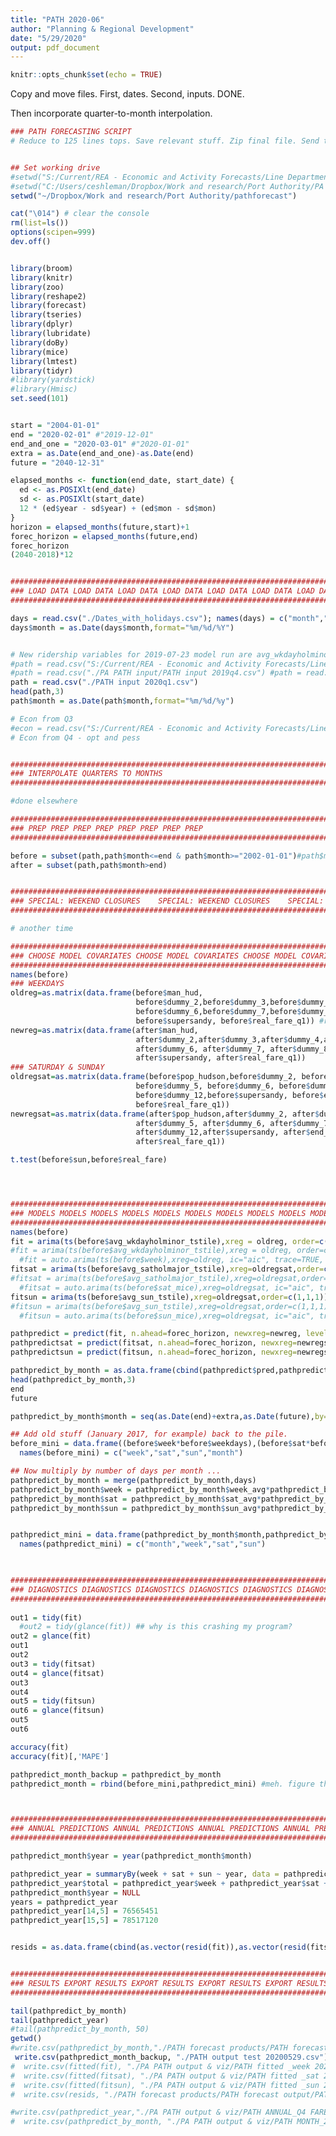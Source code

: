 ```yaml
---
title: "PATH 2020-06"
author: "Planning & Regional Development"
date: "5/29/2020"
output: pdf_document
---
```


```r
knitr::opts_chunk$set(echo = TRUE)
```

Copy and move files. 
First, dates. 
Second, inputs. 
DONE. 

Then incorporate quarter-to-month interpolation. 

```r
### PATH FORECASTING SCRIPT 
# Reduce to 125 lines tops. Save relevant stuff. Zip final file. Send to all relevant parties.


## Set working drive 
#setwd("S:/Current/REA - Economic and Activity Forecasts/Line Departments/PATH") # work 
#setwd("C:/Users/ceshleman/Dropbox/Work and research/Port Authority/PA data & analysis/PA PATH")
setwd("~/Dropbox/Work and research/Port Authority/pathforecast")

cat("\014") # clear the console 
rm(list=ls()) 
options(scipen=999) 
dev.off() 


library(broom) 
library(knitr) 
library(zoo) 
library(reshape2) 
library(forecast) 
library(tseries) 
library(dplyr) 
library(lubridate) 
library(doBy) 
library(mice) 
library(lmtest) 
library(tidyr) 
#library(yardstick) 
#library(Hmisc) 
set.seed(101) 


start = "2004-01-01" 
end = "2020-02-01" #"2019-12-01" 
end_and_one = "2020-03-01" #"2020-01-01" 
extra = as.Date(end_and_one)-as.Date(end) 
future = "2040-12-31" 

elapsed_months <- function(end_date, start_date) {
  ed <- as.POSIXlt(end_date) 
  sd <- as.POSIXlt(start_date) 
  12 * (ed$year - sd$year) + (ed$mon - sd$mon) 
}
horizon = elapsed_months(future,start)+1 
forec_horizon = elapsed_months(future,end) 
forec_horizon
(2040-2018)*12


##########################################################################################################
### LOAD DATA LOAD DATA LOAD DATA LOAD DATA LOAD DATA LOAD DATA LOAD DATA LOAD DATA LOAD DATA LOAD DATA LO
##########################################################################################################

days = read.csv("./Dates_with_holidays.csv"); names(days) = c("month","weekdays","saturdays","sundays") 
days$month = as.Date(days$month,format="%m/%d/%Y") 


# New ridership variables for 2019-07-23 model run are avg_wkdayholminor_tstile	avg_satholmajor_tstile	avg_sun_tstile
#path = read.csv("S:/Current/REA - Economic and Activity Forecasts/Line Departments/PATH/PATH forecast inputs/PATH input 2019q4.csv") 
#path = read.csv("./PA PATH input/PATH input 2019q4.csv") #path = read.csv("./PA PATH input/PATH input 2019q3_all_update.csv") 
path = read.csv("./PATH input 2020q1.csv")
head(path,3) 
path$month = as.Date(path$month,format="%m/%d/%y") 

# Econ from Q3 
#econ = read.csv("S:/Current/REA - Economic and Activity Forecasts/Line Departments/PATH/PATH forecast inputs/other_econ_vars_prepped quar 2019q3.csv") 
# Econ from Q4 - opt and pess 


##########################################################################################################
### INTERPOLATE QUARTERS TO MONTHS 
##########################################################################################################

#done elsewhere

##########################################################################################################
### PREP PREP PREP PREP PREP PREP PREP PREP 
##########################################################################################################

before = subset(path,path$month<=end & path$month>="2002-01-01")#path$month<=as.Date(end,format="%Y-%m-%d") & path$month>=as.Date(start,format="%Y-%m-%d")) 
after = subset(path,path$month>end) 


###########################################################################################################
### SPECIAL: WEEKEND CLOSURES    SPECIAL: WEEKEND CLOSURES    SPECIAL: WEEKEND CLOSURES    SPECIAL: WEEKEND
###########################################################################################################

# another time 

############################################################################################################
### CHOOSE MODEL COVARIATES CHOOSE MODEL COVARIATES CHOOSE MODEL COVARIATES CHOOSE MODEL COVARIATES CHOOSE M
############################################################################################################
names(before) 
### WEEKDAYS 
oldreg=as.matrix(data.frame(before$man_hud, 
                            before$dummy_2,before$dummy_3,before$dummy_4,before$dummy_5,before$dum_911_base,
                            before$dummy_6,before$dummy_7,before$dummy_8,before$dummy_9,before$dummy_10,before$dummy_11,before$dummy_12,
                            before$supersandy, before$real_fare_q1)) #real_fare_q4
newreg=as.matrix(data.frame(after$man_hud, 
                            after$dummy_2,after$dummy_3,after$dummy_4,after$dummy_5, after$dum_911_base,
                            after$dummy_6, after$dummy_7, after$dummy_8, after$dummy_9, after$dummy_10, after$dummy_11, after$dummy_12,
                            after$supersandy, after$real_fare_q1))
### SATURDAY & SUNDAY 
oldregsat=as.matrix(data.frame(before$pop_hudson,before$dummy_2, before$dummy_3, before$dummy_4,before$dum_911_base,
                            before$dummy_5, before$dummy_6, before$dummy_7, before$dummy_8, before$dummy_9, before$dummy_10, before$dummy_11, 
                            before$dummy_12,before$supersandy, before$end_close,
                            before$real_fare_q1))
newregsat=as.matrix(data.frame(after$pop_hudson,after$dummy_2, after$dummy_3, after$dummy_4,after$dum_911_base,
                            after$dummy_5, after$dummy_6, after$dummy_7, after$dummy_8, after$dummy_9, after$dummy_10, after$dummy_11, 
                            after$dummy_12,after$supersandy, after$end_close,
                            after$real_fare_q1)) 

t.test(before$sun,before$real_fare) 




############################################################################################################
### MODELS MODELS MODELS MODELS MODELS MODELS MODELS MODELS MODELS MODELS MODELS MODELS MODELS MODELS MODELS
############################################################################################################
names(before) 
fit = arima(ts(before$avg_wkdayholminor_tstile),xreg = oldreg, order=c(0,0,1), include.mean=T)# as of 2018-09 (1,0,1) before that (1,1,2)) 
#fit = arima(ts(before$avg_wkdayholminor_tstile),xreg = oldreg, order=c(0,0,1), include.mean=T)# as of 2018-09 (1,0,1) before that (1,1,2)) 
  #fit = auto.arima(ts(before$week),xreg=oldreg, ic="aic", trace=TRUE, allowdrift=FALSE)#,lambda=0, seasonal=TRUE)# 
fitsat = arima(ts(before$avg_satholmajor_tstile),xreg=oldregsat,order=c(1,1,0))# as of 2018-09 (1,1,0) before that (1,0,2), method="CSS")# 
#fitsat = arima(ts(before$avg_satholmajor_tstile),xreg=oldregsat,order=c(1,1,0))# as of 2018-09 (1,1,0) before that (1,0,2), method="CSS")# 
  #fitsat = auto.arima(ts(before$sat_mice),xreg=oldregsat, ic="aic", trace=TRUE, allowdrift=FALSE ,lambda=0, seasonal=TRUE)# 
fitsun = arima(ts(before$avg_sun_tstile),xreg=oldregsat,order=c(1,1,1))# as of 2018-09 (1,1,1) before that (1,0,2)) 
#fitsun = arima(ts(before$avg_sun_tstile),xreg=oldregsat,order=c(1,1,1))# as of 2018-09 (1,1,1) before that (1,0,2)) 
  #fitsun = auto.arima(ts(before$sun_mice),xreg=oldregsat, ic="aic", trace=TRUE, allowdrift=FALSE,lambda=0, seasonal=TRUE) 

pathpredict = predict(fit, n.ahead=forec_horizon, newxreg=newreg, level=95)#interval = "prediction", conf.level=.9) # predict 
pathpredictsat = predict(fitsat, n.ahead=forec_horizon, newxreg=newregsat) # predict 
pathpredictsun = predict(fitsun, n.ahead=forec_horizon, newxreg=newregsat) # predict 

pathpredict_by_month = as.data.frame(cbind(pathpredict$pred,pathpredictsat$pred,pathpredictsun$pred)); names(pathpredict_by_month) = c("week_avg","sat_avg","sun_avg") 
head(pathpredict_by_month,3) 
end 
future 

pathpredict_by_month$month = seq(as.Date(end)+extra,as.Date(future),by="mon") 

## Add old stuff (January 2017, for example) back to the pile. 
before_mini = data.frame((before$week*before$weekdays),(before$sat*before$saturdays),(before$sun*before$sundays),before$month) 
  names(before_mini) = c("week","sat","sun","month") 

## Now multiply by number of days per month ... 
pathpredict_by_month = merge(pathpredict_by_month,days) 
pathpredict_by_month$week = pathpredict_by_month$week_avg*pathpredict_by_month$weekdays 
pathpredict_by_month$sat = pathpredict_by_month$sat_avg*pathpredict_by_month$saturdays 
pathpredict_by_month$sun = pathpredict_by_month$sun_avg*pathpredict_by_month$sundays 


pathpredict_mini = data.frame(pathpredict_by_month$month,pathpredict_by_month$week,pathpredict_by_month$sat,pathpredict_by_month$sun) 
  names(pathpredict_mini) = c("month","week","sat","sun") 


  
#########################################################################################################
### DIAGNOSTICS DIAGNOSTICS DIAGNOSTICS DIAGNOSTICS DIAGNOSTICS DIAGNOSTICS DIAGNOSTICS DIAGNOSTICS DIAGN
#########################################################################################################
  
out1 = tidy(fit) 
  #out2 = tidy(glance(fit)) ## why is this crashing my program? 
out2 = glance(fit) 
out1  
out2 
out3 = tidy(fitsat) 
out4 = glance(fitsat)
out3
out4 
out5 = tidy(fitsun) 
out6 = glance(fitsun)
out5 
out6 

accuracy(fit) 
accuracy(fit)[,'MAPE'] 

pathpredict_month_backup = pathpredict_by_month 
pathpredict_month = rbind(before_mini,pathpredict_mini) #meh. figure this out later



#########################################################################################################
### ANNUAL PREDICTIONS ANNUAL PREDICTIONS ANNUAL PREDICTIONS ANNUAL PREDICTIONS ANNUAL PREDICTIONS ANNUAL
#########################################################################################################

pathpredict_month$year = year(pathpredict_month$month) 

pathpredict_year = summaryBy(week + sat + sun ~ year, data = pathpredict_month, FUN = sum); names(pathpredict_year) = c("year","week","sat","sun")
pathpredict_year$total = pathpredict_year$week + pathpredict_year$sat + pathpredict_year$sun 
pathpredict_month$year = NULL 
years = pathpredict_year 
pathpredict_year[14,5] = 76565451 
pathpredict_year[15,5] = 78517120 


resids = as.data.frame(cbind(as.vector(resid(fit)),as.vector(resid(fitsat)),as.vector(resid(fitsun)))) 


#########################################################################################################
### RESULTS EXPORT RESULTS EXPORT RESULTS EXPORT RESULTS EXPORT RESULTS EXPORT RESULTS EXPORT 
#########################################################################################################

tail(pathpredict_by_month) 
tail(pathpredict_year) 
#tail(pathpredict_by_month, 50)
getwd() 
#write.csv(pathpredict_by_month,"./PATH forecast products/PATH forecast output/PATH q2/PATH month_ 20190506.csv")
 write.csv(pathpredict_month_backup, "./PATH output test 20200529.csv") 
#  write.csv(fitted(fit), "./PA PATH output & viz/PATH fitted _week 2020q1.csv") 
#  write.csv(fitted(fitsat), "./PA PATH output & viz/PATH fitted _sat 2020q1.csv") 
#  write.csv(fitted(fitsun), "./PA PATH output & viz/PATH fitted _sun 2020q1.csv") 
#  write.csv(resids, "./PATH forecast products/PATH forecast output/PATH q2/PATH residuals _nodummy 2019q2.csv")

#write.csv(pathpredict_year,"./PA PATH output & viz/PATH ANNUAL_Q4 FARE TRNSTL RIDERS PESS.csv") 
#  write.csv(pathpredict_by_month, "./PA PATH output & viz/PATH MONTH_2020Q1.csv") 

```

